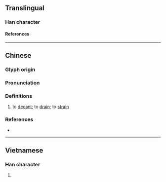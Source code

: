 {{also|滗}}
{{character info}}
==Translingual==

===Han character===
{{Han char|rn=85|rad=水|as=12|sn=15|four=38157|canj=EHLQ|ids=⿰氵筆}}

====References====
{{Han ref|kx=0651.020|dkj=18291|hdz=31743.080|uh=6F77}}

----

==Chinese==
{{zh-forms|s=滗}}

===Glyph origin===
{{Han etym}}

===Pronunciation===
{{zh-pron
|m=bì
|c=bat1,bei3
|mn=pit
|mc=y
|oc=y
|cat=v
}}

===Definitions===
{{zh-hanzi}}

# to [[decant]]; to [[drain]]; to [[strain]]

===References===
* {{R:yue:mfccd}}

----

==Vietnamese==

===Han character===
{{vi-readings|rs=水12|reading=vuốt}}

# {{rfdef|vi|sort=水12}}